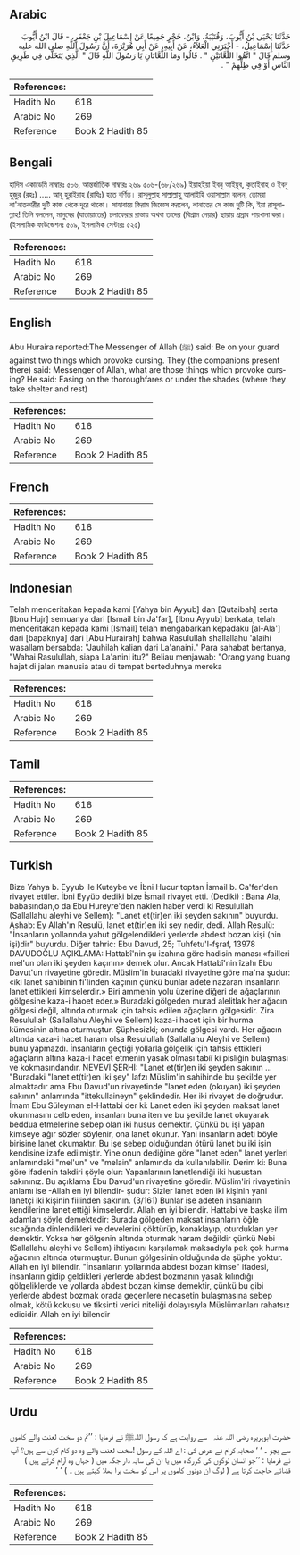 ## Arabic


<div dir="rtl" lang="ar" style={{fontSize:'larger',backgroundColor:'#f8f9fa',padding:20}}>
حَدَّثَنَا يَحْيَى بْنُ أَيُّوبَ، وَقُتَيْبَةُ، وَابْنُ، حُجْرٍ جَمِيعًا عَنْ إِسْمَاعِيلَ بْنِ جَعْفَرٍ، - قَالَ ابْنُ أَيُّوبَ حَدَّثَنَا إِسْمَاعِيلُ، - أَخْبَرَنِي الْعَلاَءُ، عَنْ أَبِيهِ، عَنْ أَبِي هُرَيْرَةَ، أَنَّ رَسُولَ اللَّهِ صلى الله عليه وسلم قَالَ ‏"‏ اتَّقُوا اللَّعَّانَيْنِ ‏"‏ ‏.‏ قَالُوا وَمَا اللَّعَّانَانِ يَا رَسُولَ اللَّهِ قَالَ ‏"‏ الَّذِي يَتَخَلَّى فِي طَرِيقِ النَّاسِ أَوْ فِي ظِلِّهِمْ ‏"‏ ‏.‏
</div>
<div style={{backgroundColor:'#f8f9fa',padding:20, marginBottom: 10}}><table> <thead> <tr> <th>References:</th> <th></th> </tr> </thead> <tbody><tr><td>Hadith No</td><td>618</td></tr><tr><td>Arabic No</td><td>269</td></tr><tr><td>Reference</td><td>Book 2 Hadith 85</td></tr></tbody></table></div>

## Bengali


<div dir="ltr" lang="bn" style={{fontSize:'larger',backgroundColor:'#f8f9fa',padding:20}}>
হাদিস একাডেমি নাম্বারঃ ৫০৬, আন্তর্জাতিক নাম্বারঃ ২৬৯ ৫০৬-(৬৮/২৬৯) ইয়াহইয়া ইবনু আইয়ুব, কুতাইবাহ ও ইবনু হুজুর (রহঃ) ..... আবূ হুরাইরাহ (রাযিঃ) হতে বর্ণিত। রাসূলুল্লাহ সাল্লাল্লাহু আলাইহি ওয়াসাল্লাম বলেন, তোমরা লা'নাতকারীর দুটি কাজ থেকে দূরে থাকো। সাহাবায়ে কিরাম জিজ্ঞেস করলেন, লানাতের সে কাজ দুটি কি, ইয়া রাসূলাল্লাহ! তিনি বললেন, মানুষের (যাতায়াতের) চলাফেরার রাস্তায় অথবা তাদের (বিশ্রাম নেয়ার) ছায়ায় প্রস্রাব পায়খানা করা। (ইসলামিক ফাউন্ডেশনঃ ৫০৯, ইসলামিক সেন্টারঃ ৫২৫)
</div>
<div style={{backgroundColor:'#f8f9fa',padding:20, marginBottom: 10}}><table> <thead> <tr> <th>References:</th> <th></th> </tr> </thead> <tbody><tr><td>Hadith No</td><td>618</td></tr><tr><td>Arabic No</td><td>269</td></tr><tr><td>Reference</td><td>Book 2 Hadith 85</td></tr></tbody></table></div>

## English


<div dir="ltr" lang="en" style={{fontSize:'larger',backgroundColor:'#f8f9fa',padding:20}}>
Abu Huraira reported:The Messenger of Allah (ﷺ) said: Be on your guard against two things which provoke cursing. They (the companions present there) said: Messenger of Allah, what are those things which provoke cursing? He said: Easing on the thoroughfares or under the shades (where they take shelter and rest)
</div>
<div style={{backgroundColor:'#f8f9fa',padding:20, marginBottom: 10}}><table> <thead> <tr> <th>References:</th> <th></th> </tr> </thead> <tbody><tr><td>Hadith No</td><td>618</td></tr><tr><td>Arabic No</td><td>269</td></tr><tr><td>Reference</td><td>Book 2 Hadith 85</td></tr></tbody></table></div>

## French


<div dir="ltr" lang="fr" style={{fontSize:'larger',backgroundColor:'#f8f9fa',padding:20}}>

</div>
<div style={{backgroundColor:'#f8f9fa',padding:20, marginBottom: 10}}><table> <thead> <tr> <th>References:</th> <th></th> </tr> </thead> <tbody><tr><td>Hadith No</td><td>618</td></tr><tr><td>Arabic No</td><td>269</td></tr><tr><td>Reference</td><td>Book 2 Hadith 85</td></tr></tbody></table></div>

## Indonesian


<div dir="ltr" lang="id" style={{fontSize:'larger',backgroundColor:'#f8f9fa',padding:20}}>
Telah menceritakan kepada kami [Yahya bin Ayyub] dan [Qutaibah] serta [Ibnu Hujr] semuanya dari [Ismail bin Ja'far], [Ibnu Ayyub] berkata, telah menceritakan kepada kami [Ismail] telah mengabarkan kepadaku [al-Ala'] dari [bapaknya] dari [Abu Hurairah] bahwa Rasulullah shallallahu 'alaihi wasallam bersabda: "Jauhilah kalian dari La'anaini." Para sahabat bertanya, "Wahai Rasulullah, siapa La'anini itu?" Beliau menjawab: "Orang yang buang hajat di jalan manusia atau di tempat berteduhnya mereka
</div>
<div style={{backgroundColor:'#f8f9fa',padding:20, marginBottom: 10}}><table> <thead> <tr> <th>References:</th> <th></th> </tr> </thead> <tbody><tr><td>Hadith No</td><td>618</td></tr><tr><td>Arabic No</td><td>269</td></tr><tr><td>Reference</td><td>Book 2 Hadith 85</td></tr></tbody></table></div>

## Tamil


<div dir="ltr" lang="ta" style={{fontSize:'larger',backgroundColor:'#f8f9fa',padding:20}}>

</div>
<div style={{backgroundColor:'#f8f9fa',padding:20, marginBottom: 10}}><table> <thead> <tr> <th>References:</th> <th></th> </tr> </thead> <tbody><tr><td>Hadith No</td><td>618</td></tr><tr><td>Arabic No</td><td>269</td></tr><tr><td>Reference</td><td>Book 2 Hadith 85</td></tr></tbody></table></div>

## Turkish


<div dir="ltr" lang="tr" style={{fontSize:'larger',backgroundColor:'#f8f9fa',padding:20}}>
Bize Yahya b. Eyyub ile Kuteybe ve İbni Hucur toptan İsmail b. Ca'fer'den rivayet ettiler. İbni Eyyüb dediki bize İsmail rivayet etti. (Dediki) : Bana Ala, babasından,o da Ebu Hureyre'den naklen haber verdi ki Resulullah (Sallallahu aleyhi ve Sellem): "Lanet et(tir)en iki şeyden sakının" buyurdu. Ashab: Ey Allah'ın Resulü, lanet et(tir)en iki şey nedir, dedi. Allah Resulü: "İnsanların yollarında yahut gölgelendikleri yerlerde abdest bozan kişi (nin işi)dir" buyurdu. Diğer tahric: Ebu Davud, 25; Tuhfetu'l-fşraf, 13978 DAVUDOĞLU AÇIKLAMA: Hattabî'nin şu izahına göre hadisin manası «failleri mel'un olan iki şeyden kaçının» demek olur. Ancak Hattabî'nin îzahı Ebu Davut'un rivayetine göredir. Müslim'in buradaki rivayetine göre ma'na şudur: «iki lanet sahibinin fi'Iinden kaçının çünkü bunlar adete nazaran insanların lanet ettikleri kimselerdir.» Biri ammenin yolu üzerine diğeri de ağaçlarının gölgesine kaza-i haoet eder.» Buradaki gölgeden murad alelitlak her ağacın gölgesi değil, altında oturmak için tahsis edilen ağaçların gölgesidir. Zira Resulullah (Sallallahu Aleyhi ve Sellem) kaza-i hacet için bir hurma kümesinin altına oturmuştur. Şüphesizki; onunda gölgesi vardı. Her ağacın altında kaza-i hacet haram olsa Resulullah (Sallallahu Aleyhi ve Sellem) bunu yapmazdı. İnsanların geçtiği yollarla gölgelik için tahsis ettikleri ağaçların altına kaza-i hacet etmenin yasak olması tabiî ki pisliğin bulaşması ve kokmasındandır. NEVEVİ ŞERHİ: "Lanet et(tir)en iki şeyden sakının ... "Buradaki "lanet et(tir)en iki şey" lafzı Müslim'in sahihinde bu şekilde yer almaktadır ama Ebu Davud'un rivayetinde "lanet eden (okuyan) iki şeyden sakının" anlamında "ittekullaineyn" şeklindedir. Her iki rivayet de doğrudur. İmam Ebu Süleyman el-Hattabi der ki: Lanet eden iki şeyden maksat lanet okunmasını celb eden, insanları buna iten ve bu şekilde lanet okuyarak beddua etmelerine sebep olan iki husus demektir. Çünkü bu işi yapan kimseye ağır sözler söylenir, ona lanet okunur. Yani insanların adeti böyle birisine lanet okumaktır. Bu işe sebep olduğundan ötürü lanet bu iki işin kendisine izafe edilmiştir. Yine onun dediğine göre "lanet eden" lanet yerleri anlamındaki "mel'un" ve "melain" anlamında da kullanılabilir. Derim ki: Buna göre ifadenin takdiri şöyle olur: Yapanlarının lanetlendiği iki husustan sakınınız. Bu açıklama Ebu Davud'un rivayetine göredir. Müslim'iri rivayetinin anlamı ise -Allah en iyi bilendir- şudur: Sizler lanet eden iki kişinin yani lanetçi iki kişinin fiilinden sakının. (3/161) Bunlar ise adeten insanların kendilerine lanet ettiği kimselerdir. Allah en iyi bilendir. Hattabi ve başka ilim adamları şöyle demektedir: Burada gölgeden maksat insanların öğle sıcağında dinlendikleri ve develerini çöktürüp, konaklayıp, oturdukları yer demektir. Yoksa her gölgenin altında oturmak haram değildir çünkü Nebi (Sallallahu aleyhi ve Sellem) ihtiyacını karşılamak maksadıyla pek çok hurma ağacının altında oturmuştur. Bunun gölgesinin olduğunda da şüphe yoktur. Allah en iyi bilendir. "İnsanların yollarında abdest bozan kimse" ifadesi, insanların gidip geldikleri yerlerde abdest bozmanın yasak kılındığı gölgeliklerde ve yollarda abdest bozan kimse demektir, çünkü bu gibi yerlerde abdest bozmak orada geçenlere necasetin bulaşmasına sebep olmak, kötü kokusu ve tiksinti verici niteliği dolayısıyla Müslümanları rahatsız edicidir. Allah en iyi bilendir
</div>
<div style={{backgroundColor:'#f8f9fa',padding:20, marginBottom: 10}}><table> <thead> <tr> <th>References:</th> <th></th> </tr> </thead> <tbody><tr><td>Hadith No</td><td>618</td></tr><tr><td>Arabic No</td><td>269</td></tr><tr><td>Reference</td><td>Book 2 Hadith 85</td></tr></tbody></table></div>

## Urdu


<div dir="rtl" lang="ur" style={{fontSize:'larger',backgroundColor:'#f8f9fa',padding:20}}>
حضرت ابوہریرہ ‌رضی ‌اللہ ‌عنہ ‌ ‌ سے روایت ہے کہ رسول اللہﷺ نے فرمایا : ’’تم دو سخت لعنت والے کاموں سے بچو ۔ ‘ ‘ صحابہ کرام نے عرض کی : اے اللہ کے رسول !سخت لعنت والے وہ دو کام کون سے ہیں؟ آپ نے فرمایا : ’’جو انسان لوگوں کی گزرگاہ میں یا ان کی سایہ دار جگہ میں ( جہاں وہ آرام کرتے ہیں ) قضائے حاجت کرتا ہے ( لوگ ان دونوں کاموں پر اس کو سخت برا بھلا کہتے ہیں ۔ ) ‘ ‘
</div>
<div style={{backgroundColor:'#f8f9fa',padding:20, marginBottom: 10}}><table> <thead> <tr> <th>References:</th> <th></th> </tr> </thead> <tbody><tr><td>Hadith No</td><td>618</td></tr><tr><td>Arabic No</td><td>269</td></tr><tr><td>Reference</td><td>Book 2 Hadith 85</td></tr></tbody></table></div>